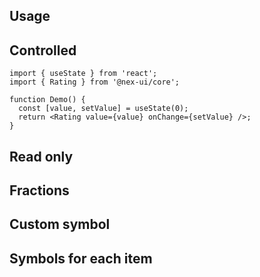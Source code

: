 

## Usage

<Demo data={RatingDemos.configurator} />

## Controlled

```tsx
import { useState } from 'react';
import { Rating } from '@nex-ui/core';

function Demo() {
  const [value, setValue] = useState(0);
  return <Rating value={value} onChange={setValue} />;
}
```

## Read only

<Demo data={RatingDemos.readOnly} />

## Fractions

<Demo data={RatingDemos.fractions} />

## Custom symbol

<Demo data={RatingDemos.symbol} />

## Symbols for each item

<Demo data={RatingDemos.customSymbol} />

